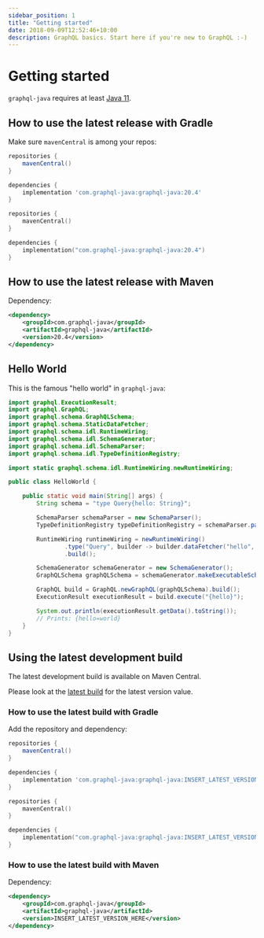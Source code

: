 ```yaml
---
sidebar_position: 1
title: "Getting started"
date: 2018-09-09T12:52:46+10:00
description: GraphQL basics. Start here if you're new to GraphQL :-)
---
```



# Getting started

`graphql-java` requires at least [Java 11](https://www.graphql-java.com/blog/java-11-required).

## How to use the latest release with Gradle

Make sure `mavenCentral` is among your repos:

<Tabs groupId="gradle-language">
<TabItem value="groovy" label="Gradle">

```groovy
repositories {
    mavenCentral()
}

dependencies {
    implementation 'com.graphql-java:graphql-java:20.4'
}
```
</TabItem>

<TabItem value="kotlin" label="Gradle (Kotlin)">

```kotlin
repositories {
    mavenCentral()
}

dependencies {
    implementation("com.graphql-java:graphql-java:20.4")
}
```
</TabItem>
</Tabs>

## How to use the latest release with Maven

Dependency:
```xml
<dependency>
    <groupId>com.graphql-java</groupId>
    <artifactId>graphql-java</artifactId>
    <version>20.4</version>
</dependency>
```

## Hello World

This is the famous "hello world" in `graphql-java`:

```java
import graphql.ExecutionResult;
import graphql.GraphQL;
import graphql.schema.GraphQLSchema;
import graphql.schema.StaticDataFetcher;
import graphql.schema.idl.RuntimeWiring;
import graphql.schema.idl.SchemaGenerator;
import graphql.schema.idl.SchemaParser;
import graphql.schema.idl.TypeDefinitionRegistry;

import static graphql.schema.idl.RuntimeWiring.newRuntimeWiring;

public class HelloWorld {

    public static void main(String[] args) {
        String schema = "type Query{hello: String}";

        SchemaParser schemaParser = new SchemaParser();
        TypeDefinitionRegistry typeDefinitionRegistry = schemaParser.parse(schema);

        RuntimeWiring runtimeWiring = newRuntimeWiring()
                .type("Query", builder -> builder.dataFetcher("hello", new StaticDataFetcher("world")))
                .build();

        SchemaGenerator schemaGenerator = new SchemaGenerator();
        GraphQLSchema graphQLSchema = schemaGenerator.makeExecutableSchema(typeDefinitionRegistry, runtimeWiring);

        GraphQL build = GraphQL.newGraphQL(graphQLSchema).build();
        ExecutionResult executionResult = build.execute("{hello}");

        System.out.println(executionResult.getData().toString());
        // Prints: {hello=world}
    }
}
```

## Using the latest development build

The latest development build is available on Maven Central.

Please look at the [latest build](https://search.maven.org/artifact/com.graphql-java/graphql-java) for the
latest version value.

### How to use the latest build with Gradle

Add the repository and dependency:

<Tabs groupId="gradle-language">
<TabItem value="groovy" label="Gradle">

```groovy
repositories {
    mavenCentral()
}

dependencies {
    implementation 'com.graphql-java:graphql-java:INSERT_LATEST_VERSION_HERE'
}
```
</TabItem>

<TabItem value="kotlin" label="Gradle (Kotlin)">

```kotlin
repositories {
    mavenCentral()
}

dependencies {
    implementation("com.graphql-java:graphql-java:INSERT_LATEST_VERSION_HERE")
}
```
</TabItem>
</Tabs>

### How to use the latest build with Maven

Dependency:

```xml
<dependency>
    <groupId>com.graphql-java</groupId>
    <artifactId>graphql-java</artifactId>
    <version>INSERT_LATEST_VERSION_HERE</version>
</dependency>
```
